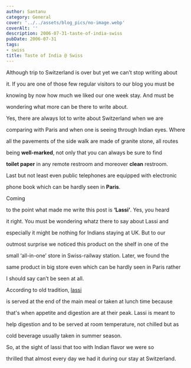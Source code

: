 ```yaml
---
author: Santanu
category: General
cover: '../../assets/blog_pics/no-image.webp'
coverAlt: ''
description: 2006-07-31-taste-of-india-swiss
pubDate: 2006-07-31
tags:
- swiss
title: Taste of India @ Swiss
---
```


Although trip to Switzerland is over but yet we can’t stop writing about

it. If you are one of those few regular visitors to our blog you must be

knowing by now how much we liked our one week stay. And must be

wondering what more can be there to write about.



  

Yes, there are always lot to write about Switzerland when we are

comparing with Paris and when one is seeing through Indian eyes. Where

all the pavements of the side walk are made of granite stone, all routes

being **well-marked**, not only that you can always be sure to find

**toilet paper** in any remote restroom and moreover **clean** restroom.

Last but not least even public telephones are equipped with electronic

phone book which can be hardly seen in **Paris**.



  



  

Coming

to the point what made me write this post is **‘Lassi’**. Yes, you heard

it right. You must be wondering whatz there to say about Lassi and

especially it might be nothing for Indians staying at UK. But to our

outmost surprise we noticed this product on the shelf in one of the

small ‘all-in-one’ store in Swiss-railway station. Later, we found the

same product in big store even which can be hardly seen in Paris rather

I should say can’t be seen at all.



  



  

According to old tradition, [lassi](http://en.wikipedia.org/wiki/lassi)

is served at the end of the main meal or taken at lunch time because

that's when appetite and digestion are at their peak. Lassi is meant to

help digestion and to be served at room temperature, not chilled but as

cold beverage usually taken in summer season.



So, at the sight of lassi that too with Indian flavor we were so

thrilled that almost every day we had it during our stay at Switzerland.